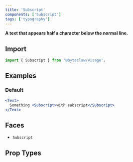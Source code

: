 ```yaml
---
title: 'Subscript'
components: ['Subscript']
tags: ['typography']
---
```


**A text that appears half a character below the normal line.**

## Import

```js transpile=false
import { Subscript } from '@byteclaw/visage';
```

## Examples

### Default

```jsx live
<Text>
  Something <Subscript>with subscript</Subscript>
</Text>
```

## Faces

- `Subscript`

## Prop Types

<PropTypes component="Subscript" />
